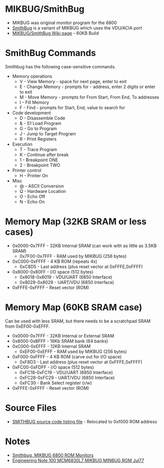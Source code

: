 = MIKBUG/SmithBug =

* MIKBUG was original monitor program for the 6800
* [http://www.retrotechnology.com/restore/smithbug.html SmithBug] is a variant of MIKBUG which uses the VDU/ACIA port
* [https://github.com/douggilliland/MultiComp/blob/master/MultiComp%20(VHDL%20Template)/Components/ROMs/MIKBUG_6800/DGG_MIKBUG_60KB/README.mediawiki MIKBUG/SmithBug Wiki page] - 60KB Build

= SmithBug Commands =

Smithbug has the following case-sensitive commands.

* Memory operations
** V - View Memory - space for next page, enter to exit
** E - Change Memory - prompts for - address, enter 2 digits or enter to exit
** M - Move Memory - prompts for From Start, From End, To addresses
** I - Fill Memory
** F - Find - prompts for Start, End, value to search for
* Code development
** D - Disassemble Code
** & - S1 Load Program
** G - Go to Program
** J - Jump to Target Program
** R - Print Registers
* Execution
** T - Trace Program
** K - Continue after break
** 1 - Breakpoint ONE
** 2 - Breakpoint TWO
* Printer control
** H - Printer On
* Misc
** @ - ASCII Conversion
** Q - Hardware Location
** O - Echo Off
** N - Echo On

=	Memory Map (32KB SRAM or less cases) =

* 0x0000-0x7FFF - 32KB Internal SRAM (can work with as little as 3.5KB SRAM)
**  0x7F00-0x7FFF - RAM used by MIKBUG (256 bytes)
* 0xC000-0xFFFF - 4 KB ROM (repeats 4x)
** 0xC8D5 - Last address (plus reset vector at 0xFFFE,0xFFFF)
* 0x8000-0x80FF - I/O space (512 bytes)
** 0x8018-0x8019 - VDU/UART (6850 Interface)
** 0x8028-0x8029 - UART/VDU (6850 Interface)
* 0xFFFE-0xFFFF - Reset vector (ROM)

=	Memory Map (60KB SRAM case) =

Can be used with less SRAM, but there needs to be a scratchpad SRAM from 0xEF00-0xEFFF.

* 0x0000-0x7FFF - 32KB Internal or External SRAM
* 0x8000-0xBFFF - 16Kb SRAM bank (64 banks)
* 0xC000-0xEFFF - 12KB Internal SRAM
**  0xEF00-0xEFFF - RAM used by MIKBUG (256 bytes)
* 0xF000-0xFFFF - 4 KB ROM (carve out for I/O space)
** 0xF8D3 - Last address (plus reset vector at 0xFFFE,0xFFFF)
* 0xFC00-0xFDFF - I/O space (512 bytes)
** 0xFC18-0xFC19 - VDU/UART (6850 Interface)
** 0xFC28-0xFC29 - UART/VDU (6850 Interface)
** 0xFC30 - Bank Select register (r/w)
* 0xFFFE-0xFFFF - Reset vector (ROM)

= Source Files =

* [https://github.com/douggilliland/MultiComp/tree/master/MultiComp%20(VHDL%20Template)/Components/ROMs/MIKBUG_6800/DGG_MIKBUG_60KB SMITHBUG source code listing file] - Relocated to 0xf000 ROM address

= Notes =

* [http://www.retrotechnology.com/restore/smithbug.html Smithbug, MIKBUG 6800 ROM Monitors]
* [https://github.com/douggilliland/Retro-Computers/blob/master/6800/Mikbug/Engineering_Note_100_MCM6830L7_MIKBUG_MINBUG_ROM_Jul77.pdf  Engineering Note 100 MCM6830L7 MIKBUG MINBUG ROM Jul77]
